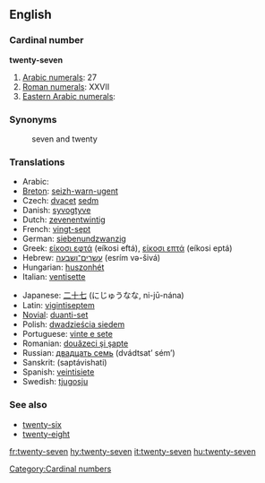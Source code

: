 ==English==

===Cardinal number===
'''twenty-seven'''

# [[w:Arabic numerals|Arabic numerals]]: 27
# [[w:Roman numerals|Roman numerals]]: XXVII
# [[w:Eastern Arabic numerals|Eastern Arabic numerals]]: {{Arab|[[٢٧]]}}

===Synonyms===
: seven and twenty

===Translations===
{{rfc-level|Translations at L3+ (AutoFormat would have corrected level of Synonyms)}}
{{top}}
* Arabic: {{Arab|[[سبعة وعشرين]]}} {{unicode|(sábʕa w-ʕišrí:n)}}
* [[Breton]]: [[seizh-warn-ugent]]
* Czech: [[dvacet]] [[sedm]]
* Danish: [[syvogtyve]]
* Dutch: [[zevenentwintig]]
* French: [[vingt-sept]] {{m}}
* German: [[siebenundzwanzig]]
* Greek: [[είκοσι εφτά]] (eíkosi eftá), [[είκοσι επτά]] (eíkosi eptá)
* Hebrew: [[עשרים־ושבעה]] (esrím və-šivá)
* Hungarian: [[huszonhét]]
* Italian: [[ventisette]] {{m}}
{{mid}}
* Japanese: [[二十七]] (にじゅうなな, ni-jū-nána)
* Latin: [[vigintiseptem]]
* [[Novial]]: [[duanti-set]]
* Polish: [[dwadzieścia siedem]]
* Portuguese: [[vinte e sete]] {{m}}
* Romanian: [[douăzeci şi şapte]]
* Russian: [[двадцать семь]] (dvádtsat’ sém’)
* Sanskrit: (saptávi{{m}}shati)
* Spanish: [[veintisiete]]
* Swedish: [[tjugosju]]
{{bottom}}

===See also===
* [[twenty-six]]
* [[twenty-eight]]

[[Category:Cardinal numbers]]

[[fr:twenty-seven]]
[[hy:twenty-seven]]
[[it:twenty-seven]]
[[hu:twenty-seven]]